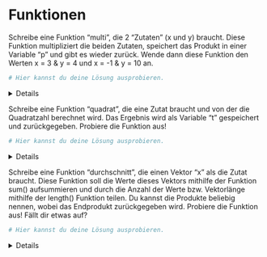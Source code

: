 
# Funktionen


Schreibe eine Funktion "multi", die 2 "Zutaten" (x und y) braucht. Diese Funktion multipliziert die beiden Zutaten, speichert das Produkt in einer Variable "p" und gibt es wieder zurück. Wende dann diese Funktion den Werten x = 3 & y = 4 und x = -1 & y = 10 an. 

```r
# Hier kannst du deine Lösung ausprobieren.


```

<!-- loesung: start-->
<details>
```r
multi <- function(x,y) {
  p <- x * y
  return(p)
}

multi(x = 3, y = 4)
multi(x = -1, y = 10)

```
</details>
<!-- loesung: ende-->


Schreibe eine Funktion "quadrat", die eine Zutat braucht und von der die Quadratzahl berechnet wird. Das Ergebnis wird als Variable "t" gespeichert und zurückgegeben. Probiere die Funktion aus! 

```r
# Hier kannst du deine Lösung ausprobieren.


```

<!-- loesung: start-->
<details>
```r

quadrat <- function(x) {
  t <- x^2
  return(t)
}

# Funktion ausprobieren
quadrat(2)
quadrat(10)

```
</details>
<!-- loesung: ende-->


Schreibe eine Funktion "durchschnitt", die einen Vektor "x" als die Zutat braucht. Diese Funktion soll die Werte dieses Vektors mithilfe der Funktion sum() aufsummieren und durch die Anzahl der Werte bzw. Vektorlänge mithilfe der length() Funktion teilen. Du kannst die Produkte beliebig nennen, wobei das Endprodukt zurückgegeben wird. Probiere die Funktion aus! Fällt dir etwas auf? 


```r
# Hier kannst du deine Lösung ausprobieren.


```

<!-- loesung: start-->
<details>
```r

durchschnitt <- function(x) {
  summe <- sum(x)
  anzahl <- length(x)
  schnitt <- summe / anzahl
  return(schnitt)
}

# Funktion ausprobieren
x <- c(2, 4, 6, 8, 10)
durchschnitt(x) 

# Genau das macht die mean() Funktion! 

```
</details>
<!-- loesung: ende-->


